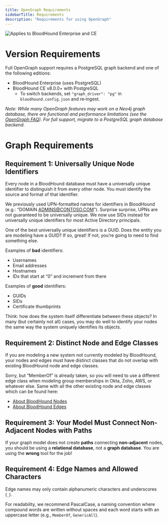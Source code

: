 ```yaml
---
title: OpenGraph Requirements
sidebarTitle: Requirements
description: "Requirements for using OpenGraph"
---
```


<img noZoom src="/assets/enterprise-AND-community-edition-pill-tag.svg" alt="Applies to BloodHound Enterprise and CE"/>

# Version Requirements

Full OpenGraph support requires a PostgreSQL graph backend and one of the following editions:
- BloodHound Enterprise (uses PostgreSQL)
- BloodHound CE v8.0.0+ with PostgreSQL
    - To switch backends, set `"graph_driver": "pg"` in `bloodhound.config.json` and re‑ingest.

_Note: While many OpenGraph features may work on a Neo4j graph database, there are functional and performance limitations (see the [OpenGraph FAQ](/opengraph/faq#why-is-it-taking-so-long-to-ingest-opengraph-data)). For full support, migrate to a PostgreSQL graph database backend._

# Graph Requirements

## Requirement 1: Universally Unique Node Identifiers

Every node in a BloodHound database must have a universally unique identifier to distinguish it from every other node. You must identify the source and format of that identifier.

We previously used UPN-formatted names for identifiers in BloodHound (e.g.: “DOMAIN ADMINS@CONTOSO.COM”). Surprise surprise, UPNs are not guaranteed to be universally unique. We now use SIDs instead for universally unique identifiers for most Active Directory principals.

One of the best universally unique identifiers is a GUID. Does the entity you are modeling have a GUID? If so, great! If not, you’re going to need to find something else.

Examples of **bad** identifiers:

- Usernames
- Email addresses
- Hostnames
- IDs that start at “0” and increment from there

Examples of **good** identifiers:
- GUIDs
- SIDs
- Certificate thumbprints

Think: how does the system itself differentiate between these objects? In many (but certainly not all) cases, you may do well to identify your nodes the same way the system uniquely identifies its objects.

## Requirement 2: Distinct Node and Edge Classes

If you are modeling a new system not currently modeled by BloodHound, your nodes and edges must have distinct classes that do not overlap with existing BloodHound node and edge classes.

Sorry, but “MemberOf” is already taken, so you will need to use a different edge class when modeling group memberships in Okta, Zoho, AWS, or whatever else. Same with all the other existing node and edge classes which can be found here:

- [About BloodHound Nodes](https://bloodhound.specterops.io/resources/nodes/overview)
- [About BloodHound Edges](https://bloodhound.specterops.io/resources/edges/overview)

## Requirement 3: Your Model Must Connect Non-Adjacent Nodes with Paths

If your graph model does not create **paths** connecting **non-adjacent** nodes, you should be using a **relational database**, not a **graph database**. You are using the **wrong** tool for the job!

## Requirement 4: Edge Names and Allowed Characters

Edge names may only contain alphanumeric characters and underscores (`_`).

For readability, we recommend PascalCase, a naming convention where compound words are written without spaces and each word starts with an uppercase letter (e.g., `MemberOf`, `GenericAll`).
